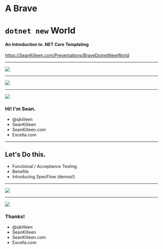 

<Head>
  <title>Brave "dotnet new" world</title>
  <meta name="twitter:card" content="summary_large_image" />
  <meta name="twitter:site" content="@sjkilleen" />
  <meta name="twitter:title" content="Brave 'dotnet new' world" />
  <meta name="twitter:description" content="An introduction to the dotnet new templating tools, by Sean Killeen" />
  <meta name="twitter:image" content="https://example.com/card.png" />
</Head>

# A Brave 
# `dotnet new` World

#### An Introduction to .NET Core Templating

<https://SeanKilleen.com/Presentations/BraveDotnetNewWorld>

---

<Image src='images/excella2.jpg' size='contain' />

---

<Image src='images/dotNetFoundation.png' size='contain' />

---

<Split>

![](images/me.png)

<h3 class="less-bottom-margin"> Hi! I'm Sean.</h3>
<ul class="fa-ul">
    <li class="fa-li"><FontAwesomeIcon size="xs" icon ={faTwitter} listItem /> @sjkilleen</li>
    <li class="fa-li"><FontAwesomeIcon size="xs" icon ={faGithub} listItem />SeanKilleen</li>
    <li class="fa-li"><FontAwesomeIcon size="xs" icon ={faGlobe} listItem />SeanKilleen.com</li>
    <li class="fa-li"><FontAwesomeIcon size="xs" icon ={faBriefcase} listItem />Excella.com</li>
</ul>

</Split>

---

## Let's Do this.

* Functional / Acceptance Testing
* Benefits
* Introducing SpecFlow (demos!)

---

<Image src='images/ship-launch-fail.gif'/>

--- 

<Split>

![](images/me.png)

<h3 class="less-bottom-margin">Thanks!</h3>
<ul class="fa-ul">
    <li class="fa-li"><FontAwesomeIcon size="xs" icon ={faTwitter} listItem /> @sjkilleen</li>
    <li class="fa-li"><FontAwesomeIcon size="xs" icon ={faGithub} listItem />SeanKilleen</li>
    <li class="fa-li"><FontAwesomeIcon size="xs" icon ={faGlobe} listItem />SeanKilleen.com</li>
    <li class="fa-li"><FontAwesomeIcon size="xs" icon ={faBriefcase} listItem />Excella.com</li>
</ul>

</Split>